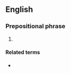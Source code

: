 ==English==

===Prepositional phrase===
{{en-PP}}

# {{n-g|en|An Expression of [[exasperation]]}}
#: {{ux|en|'''For the love of God'''! Take that out of the microwave before it blows up!}}
#: {{syn|en|for Pete's sake|for crying out loud|sakes}}

====Related terms====
* {{l|en|for the love of}}